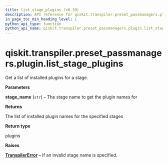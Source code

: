 ```yaml
---
title: list_stage_plugins (v0.39)
description: API reference for qiskit.transpiler.preset_passmanagers.plugin.list_stage_plugins in qiskit v0.39
in_page_toc_min_heading_level: 1
python_api_type: function
python_api_name: qiskit.transpiler.preset_passmanagers.plugin.list_stage_plugins
---
```


<span id="qiskit-transpiler-preset-passmanagers-plugin-list-stage-plugins" />

# qiskit.transpiler.preset\_passmanagers.plugin.list\_stage\_plugins

<Function id="qiskit.transpiler.preset_passmanagers.plugin.list_stage_plugins" isDedicatedPage={true} github="https://github.com/qiskit/qiskit/tree/stable/0.22/qiskit/transpiler/preset_passmanagers/plugin.py" signature="list_stage_plugins(stage_name)">
  Get a list of installed plugins for a stage.

  **Parameters**

  **stage\_name** (`str`) – The stage name to get the plugin names for

  **Returns**

  The list of installed plugin names for the specified stages

  **Return type**

  plugins

  **Raises**

  [**TranspilerError**](qiskit.transpiler.TranspilerError "qiskit.transpiler.TranspilerError") – If an invalid stage name is specified.
</Function>

